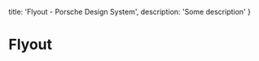 
  title: 'Flyout - Porsche Design System',
  description: 'Some description'
}

# Flyout <ComponentStatus tagName="p-flyout"></ComponentStatus>

<TableOfContents headings={[]} />

<Configurator />

